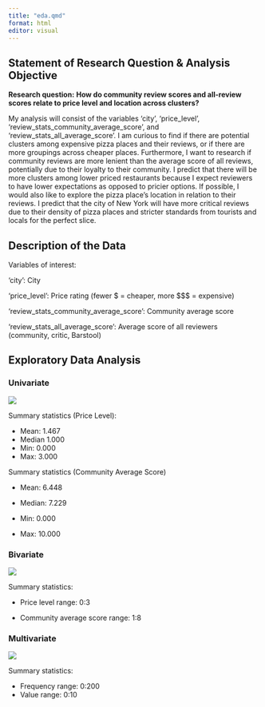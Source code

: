 ```yaml
---
title: "eda.qmd"
format: html
editor: visual
---
```


## Statement of Research Question & Analysis Objective

**Research question:** **How do community review scores and all-review scores relate to price level and location across clusters?**

My analysis will consist of the variables 'city', 'price_level', 'review_stats_community_average_score', and 'review_stats_all_average_score'. I am curious to find if there are potential clusters among expensive pizza places and their reviews, or if there are more groupings across cheaper places. Furthermore, I want to research if community reviews are more lenient than the average score of all reviews, potentially due to their loyalty to their community. I predict that there will be more clusters among lower priced restaurants because I expect reviewers to have lower expectations as opposed to pricier options. If possible, I would also like to explore the pizza place's location in relation to their reviews. I predict that the city of New York will have more critical reviews due to their density of pizza places and stricter standards from tourists and locals for the perfect slice.

## Description of the Data

Variables of interest:

'city': City

'price_level': Price rating (fewer \$ = cheaper, more $$$ = expensive)

'review_stats_community_average_score': Community average score

'review_stats_all_average_score': Average score of all reviewers (community, critic, Barstool)

## Exploratory Data Analysis

### Univariate

![](images/Rplot01.png)

Summary statistics (Price Level):

-   Mean: 1.467
-   Median 1.000
-   Min: 0.000
-   Max: 3.000

Summary statistics (Community Average Score)

-   Mean: 6.448

-   Median: 7.229

-   Min: 0.000

-   Max: 10.000

### Bivariate

![](images/Rplot02.png)

Summary statistics:

-   Price level range: 0:3

-   Community average score range: 1:8

### Multivariate

![](images/Rplot03.png)

Summary statistics:

-   Frequency range: 0:200
-   Value range: 0:10

